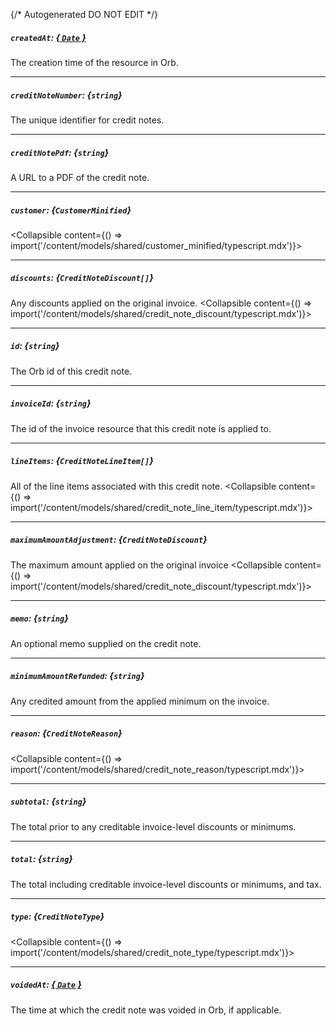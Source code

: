 {/* Autogenerated DO NOT EDIT  */}

##### `createdAt`: [*{ `Date` }*](https://developer.mozilla.org/en-US/docs/Web/JavaScript/Reference/Global_Objects/Date)
The creation time of the resource in Orb.

---
##### `creditNoteNumber`: *{`string`}*
The unique identifier for credit notes.

---
##### `creditNotePdf`: *{`string`}*
A URL to a PDF of the credit note.

---
##### `customer`: *{`CustomerMinified`}*
<Collapsible content={() => import('/content/models/shared/customer_minified/typescript.mdx')}>
</Collapsible>

---
##### `discounts`: *{`CreditNoteDiscount[]`}*
Any discounts applied on the original invoice.
<Collapsible content={() => import('/content/models/shared/credit_note_discount/typescript.mdx')}>
</Collapsible>

---
##### `id`: *{`string`}*
The Orb id of this credit note.

---
##### `invoiceId`: *{`string`}*
The id of the invoice resource that this credit note is applied to.

---
##### `lineItems`: *{`CreditNoteLineItem[]`}*
All of the line items associated with this credit note.
<Collapsible content={() => import('/content/models/shared/credit_note_line_item/typescript.mdx')}>
</Collapsible>

---
##### `maximumAmountAdjustment`: *{`CreditNoteDiscount`}*
The maximum amount applied on the original invoice
<Collapsible content={() => import('/content/models/shared/credit_note_discount/typescript.mdx')}>
</Collapsible>

---
##### `memo`: *{`string`}*
An optional memo supplied on the credit note.

---
##### `minimumAmountRefunded`: *{`string`}*
Any credited amount from the applied minimum on the invoice.

---
##### `reason`: *{`CreditNoteReason`}*
<Collapsible content={() => import('/content/models/shared/credit_note_reason/typescript.mdx')}>
</Collapsible>

---
##### `subtotal`: *{`string`}*
The total prior to any creditable invoice-level discounts or minimums.

---
##### `total`: *{`string`}*
The total including creditable invoice-level discounts or minimums, and tax.

---
##### `type`: *{`CreditNoteType`}*
<Collapsible content={() => import('/content/models/shared/credit_note_type/typescript.mdx')}>
</Collapsible>

---
##### `voidedAt`: [*{ `Date` }*](https://developer.mozilla.org/en-US/docs/Web/JavaScript/Reference/Global_Objects/Date)
The time at which the credit note was voided in Orb, if applicable.

